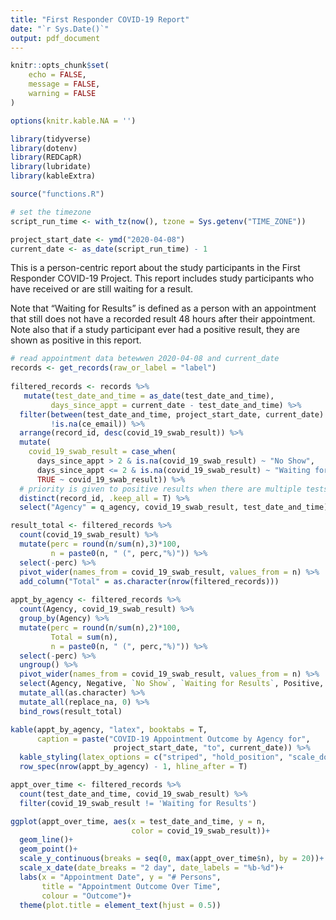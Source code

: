```yaml
---
title: "First Responder COVID-19 Report"
date: "`r Sys.Date()`"
output: pdf_document
---
```


```r
knitr::opts_chunk$set(
	echo = FALSE,
	message = FALSE,
	warning = FALSE
)

options(knitr.kable.NA = '')

library(tidyverse)
library(dotenv)
library(REDCapR)
library(lubridate)
library(kableExtra)

source("functions.R")

# set the timezone
script_run_time <- with_tz(now(), tzone = Sys.getenv("TIME_ZONE"))

project_start_date <- ymd("2020-04-08")
current_date <- as_date(script_run_time) - 1
```

This is a person-centric report about the study participants in the First Responder COVID-19 Project. This report includes study participants who have received or are still waiting for a result.

Note that "Waiting for Results" is defined as a person with an appointment that still does not have a recorded result 48 hours after their appointment. Note also that if a study participant ever had a positive result, they are shown as positive in this report.

```r
# read appointment data betewwen 2020-04-08 and current_date 
records <- get_records(raw_or_label = "label") 
  
filtered_records <- records %>%
   mutate(test_date_and_time = as_date(test_date_and_time),
         days_since_appt = current_date - test_date_and_time) %>% 
  filter(between(test_date_and_time, project_start_date, current_date) &
         !is.na(ce_email)) %>% 
  arrange(record_id, desc(covid_19_swab_result)) %>% 
  mutate(
    covid_19_swab_result = case_when(
      days_since_appt > 2 & is.na(covid_19_swab_result) ~ "No Show",
      days_since_appt <= 2 & is.na(covid_19_swab_result) ~ "Waiting for Results",
      TRUE ~ covid_19_swab_result)) %>% 
  # priority is given to positive results when there are multiple tests per subject
  distinct(record_id, .keep_all = T) %>% 
  select("Agency" = q_agency, covid_19_swab_result, test_date_and_time)

result_total <- filtered_records %>%
  count(covid_19_swab_result) %>% 
  mutate(perc = round(n/sum(n),3)*100,
         n = paste0(n, " (", perc,"%)")) %>% 
  select(-perc) %>% 
  pivot_wider(names_from = covid_19_swab_result, values_from = n) %>% 
  add_column("Total" = as.character(nrow(filtered_records)))
  
appt_by_agency <- filtered_records %>% 
  count(Agency, covid_19_swab_result) %>%  
  group_by(Agency) %>% 
  mutate(perc = round(n/sum(n),2)*100,
         Total = sum(n),
         n = paste0(n, " (", perc,"%)")) %>% 
  select(-perc) %>% 
  ungroup() %>% 
  pivot_wider(names_from = covid_19_swab_result, values_from = n) %>% 
  select(Agency, Negative, `No Show`, `Waiting for Results`, Positive, Total) %>%
  mutate_all(as.character) %>% 
  mutate_all(replace_na, 0) %>% 
  bind_rows(result_total) 

kable(appt_by_agency, "latex", booktabs = T,
      caption = paste("COVID-19 Appointment Outcome by Agency for",
                       project_start_date, "to", current_date)) %>% 
  kable_styling(latex_options = c("striped", "hold_position", "scale_down")) %>% 
  row_spec(nrow(appt_by_agency) - 1, hline_after = T)
```

```r
appt_over_time <- filtered_records %>%
  count(test_date_and_time, covid_19_swab_result) %>% 
  filter(covid_19_swab_result != 'Waiting for Results')

ggplot(appt_over_time, aes(x = test_date_and_time, y = n, 
                           color = covid_19_swab_result))+
  geom_line()+
  geom_point()+
  scale_y_continuous(breaks = seq(0, max(appt_over_time$n), by = 20))+
  scale_x_date(date_breaks = "2 day", date_labels = "%b-%d")+
  labs(x = "Appointment Date", y = "# Persons", 
       title = "Appointment Outcome Over Time",
       colour = "Outcome")+
  theme(plot.title = element_text(hjust = 0.5))
```
